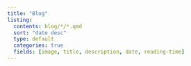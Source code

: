 ```yaml
---
title: "Blog"
listing:
  contents: blog/*/*.qmd
  sort: "date desc"
  type: default
  categories: true
  fields: [image, title, description, date, reading-time]
---
```

